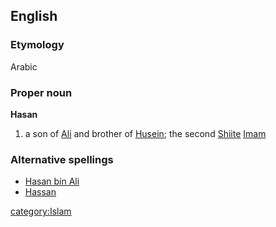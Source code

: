 ==English==
===Etymology===
Arabic
===Proper noun===
{{wikipediapar|Hasan bin Ali}}
'''Hasan'''
# a son of [[Ali]] and brother of [[Husein]]; the second [[Shiite]] [[Imam]]
===Alternative spellings===
*[[Hasan bin Ali]]
*[[Hassan]]
[[category:Islam]]